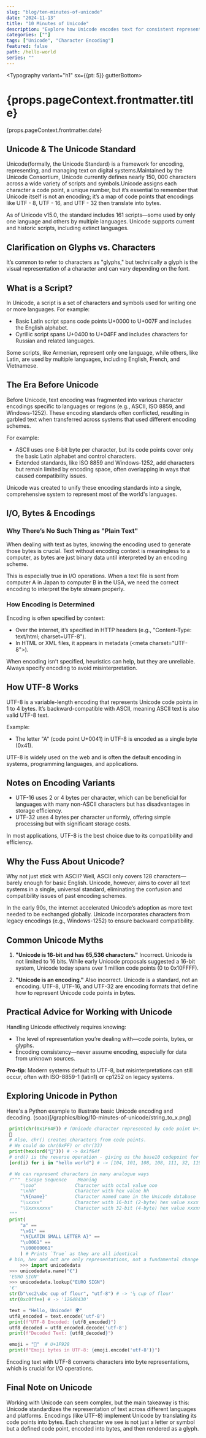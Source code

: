 ```yaml
---
slug: "blog/ten-minutes-of-unicode"
date: "2024-11-13"
title: "10 Minutes of Unicode"
description: "Explore how Unicode encodes text for consistent representation of characters across multiple platforms and languages."
categories: [""]
tags: ["Unicode", "Character Encoding"]
featured: false
path: /hello-world
series: ""
---
```


<Typography variant="h1" sx={{pt: 5}} gutterBottom>
# {props.pageContext.frontmatter.title}
</Typography>
<Box>
    <Typography variant="h5" color="textSecondary" gutterBottom>
        {props.pageContext.frontmatter.date}
    </Typography>
</Box>

## Unicode & The Unicode Standard
Unicode(formally, the Unicode Standard) is a framework for encoding, representing, and managing text on digital systems.Maintained by the Unicode Consortium, Unicode currently defines nearly 150, 000 characters across a wide variety of scripts and symbols.Unicode assigns each character a code point, a unique number, but it’s essential to remember that Unicode itself is not an encoding; it’s a map of code points that encodings like UTF - 8, UTF - 16, and UTF - 32 then translate into bytes.

As of Unicode v15.0, the standard includes 161 scripts—some used by only one language and others by multiple languages. Unicode supports current and historic scripts, including extinct languages.

## Clarification on Glyphs vs. Characters
It’s common to refer to characters as "glyphs," but technically a glyph is the visual representation of a character and can vary depending on the font.

## What is a Script?
In Unicode, a script is a set of characters and symbols used for writing one or more languages. For example:
- Basic Latin script spans code points U+0000 to U+007F and includes the English alphabet.
- Cyrillic script spans U+0400 to U+04FF and includes characters for Russian and related languages.

Some scripts, like Armenian, represent only one language, while others, like Latin, are used by multiple languages, including English, French, and Vietnamese.

## The Era Before Unicode
Before Unicode, text encoding was fragmented into various character encodings specific to languages or regions (e.g., ASCII, ISO 8859, and Windows-1252). These encoding standards often conflicted, resulting in garbled text when transferred across systems that used different encoding schemes.

For example:
- ASCII uses one 8-bit byte per character, but its code points cover only the basic Latin alphabet and control characters.
- Extended standards, like ISO 8859 and Windows-1252, add characters but remain limited by encoding space, often overlapping in ways that caused compatibility issues.

Unicode was created to unify these encoding standards into a single, comprehensive system to represent most of the world's languages.

## I/O, Bytes & Encodings
### Why There’s No Such Thing as "Plain Text"
When dealing with text as bytes, knowing the encoding used to generate those bytes is crucial. Text without encoding context is meaningless to a computer, as bytes are just binary data until interpreted by an encoding scheme.

This is especially true in I/O operations. When a text file is sent from computer A in Japan to computer B in the USA, we need the correct encoding to interpret the byte stream properly.

### How Encoding is Determined
Encoding is often specified by context:
- Over the internet, it’s specified in HTTP headers (e.g., "Content-Type: text/html; charset=UTF-8").
- In HTML or XML files, it appears in metadata (\<meta charset="UTF-8"\>).

When encoding isn’t specified, heuristics can help, but they are unreliable. Always specify encoding to avoid misinterpretation.

## How UTF-8 Works
UTF-8 is a variable-length encoding that represents Unicode code points in 1 to 4 bytes. It’s backward-compatible with ASCII, meaning ASCII text is also valid UTF-8 text.

Example:
- The letter "A" (code point U+0041) in UTF-8 is encoded as a single byte (0x41).

UTF-8 is widely used on the web and is often the default encoding in systems, programming languages, and applications.

## Notes on Encoding Variants
- UTF-16 uses 2 or 4 bytes per character, which can be beneficial for languages with many non-ASCII characters but has disadvantages in storage efficiency.
- UTF-32 uses 4 bytes per character uniformly, offering simple processing but with significant storage costs.

In most applications, UTF-8 is the best choice due to its compatibility and efficiency.

## Why the Fuss About Unicode?
Why not just stick with ASCII? Well, ASCII only covers 128 characters—barely enough for basic English. Unicode, however, aims to cover all text systems in a single, universal standard, eliminating the confusion and compatibility issues of past encoding schemes.

In the early 90s, the internet accelerated Unicode’s adoption as more text needed to be exchanged globally. Unicode incorporates characters from legacy encodings (e.g., Windows-1252) to ensure backward compatibility.

## Common Unicode Myths
1. **"Unicode is 16-bit and has 65,536 characters."**
Incorrect. Unicode is not limited to 16 bits. While early Unicode proposals suggested a 16-bit system, Unicode today spans over 1 million code points (0 to 0x10FFFF).

2. **"Unicode is an encoding."**
Also incorrect. Unicode is a standard, not an encoding. UTF-8, UTF-16, and UTF-32 are encoding formats that define how to represent Unicode code points in bytes.

## Practical Advice for Working with Unicode
Handling Unicode effectively requires knowing:
- The level of representation you’re dealing with—code points, bytes, or glyphs.
- Encoding consistency—never assume encoding, especially for data from unknown sources.

**Pro-tip**: Modern systems default to UTF-8, but misinterpretations can still occur, often with ISO-8859-1 (latin1) or cp1252 on legacy systems.

## Exploring Unicode in Python
Here's a Python example to illustrate basic Unicode encoding and decoding.
(soao)[/graphics/blog/10-minutes-of-unicode/string_to_x.png]

```python
 print(chr(0x1F64F)) # (Unicode character represented by code point U+1F64F)
 🙏
 # Also, chr() creates characters from code points.
 # We could do chr(0xFF) or chr(33)
 print(hex(ord("🙏"))) # -> 0x1f64f
 # ord() is the reverse operation - giving us the base10 codepoint for a specific character
 [ord(i) for i in "hello world"] # -> [104, 101, 108, 108, 111, 32, 119, 111, 114, 108, 100]

 # We can represent characters in many analogue ways
 r"""  Escape Sequence    Meaning                                             How To Express "a"
     "\ooo"              Character with octal value ooo                      "\141"
     "\xhh"              Character with hex value hh                         "\x61"
     "\N{name}"          Character named name in the Unicode database        "\N{LATIN SMALL LETTER A}"
     "\uxxxx"            Character with 16-bit (2-byte) hex value xxxx       "\u0061"
     "\Uxxxxxxxx"        Character with 32-bit (4-byte) hex value xxxxxxxx   "\U00000061"
 """
 print(
     "a" ==
     "\x61" ==
     "\N{LATIN SMALL LETTER A}" ==
     "\u0061" ==
     "\U00000061"
     ) # Prints `True` as they are all identical
 # bin, hex and oct are only representations, not a fundamental change in the input.
     >>> import unicodedata
 >>> unicodedata.name("€")
 'EURO SIGN'
 >>> unicodedata.lookup("EURO SIGN")
 '€'
 str(b"\xc2\xbc cup of flour", "utf-8") # -> '¼ cup of flour'
 str(0xc0ffee) # -> '12648430'

 text = "Hello, Unicode! 🌍"
 utf8_encoded = text.encode('utf-8')
 print(f"UTF-8 Encoded: {utf8_encoded}")
 utf8_decoded = utf8_encoded.decode('utf-8')
 print(f"Decoded Text: {utf8_decoded}")

 emoji = "🤨"  # U+1F928
 print(f"Emoji bytes in UTF-8: {emoji.encode('utf-8')}")
```

Encoding text with UTF-8 converts characters into byte representations, which is crucial for I/O operations.

## Final Note on Unicode
Working with Unicode can seem complex, but the main takeaway is this: Unicode standardizes the representation of text across different languages and platforms. Encodings (like UTF-8) implement Unicode by translating its code points into bytes. Each character we see is not just a letter or symbol but a defined code point, encoded into bytes, and then rendered as a glyph.